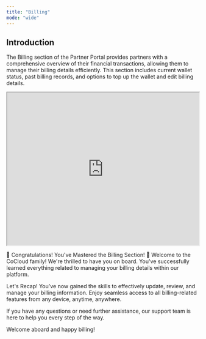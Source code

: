 ```yaml
---
title: "Billing"
mode: "wide"
---
```


## Introduction
The Billing section of the Partner Portal provides partners with a comprehensive overview of their financial transactions, allowing them to manage their billing details efficiently. This section includes current wallet status, past billing records, and options to top up the wallet and edit billing details. 

<iframe width="100%" height="400px" src="https://app.sharefable.com/embed/demo/partner-billing-xfp98f0hk14sou9r" allowfullscreen></iframe>

🎉 Congratulations! You've Mastered the Billing Section! 🎉
Welcome to the CoCloud family! We're thrilled to have you on board. You've successfully learned everything related to managing your billing details within our platform.

Let's Recap!
You've now gained the skills to effectively update, review, and manage your billing information. Enjoy seamless access to all billing-related features from any device, anytime, anywhere.

If you have any questions or need further assistance, our support team is here to help you every step of the way.

Welcome aboard and happy billing!